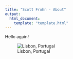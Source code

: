 ```yaml
---
title: "Scott Frohn - About"
output:
  html_document:
    template: "template.html"
---
```


Hello again!


![Lisbon, Portugal](scott_lisbon.png)

